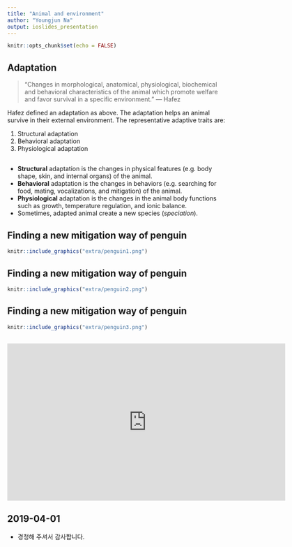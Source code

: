 ```yaml
---
title: "Animal and environment"
author: "Youngjun Na"
output: ioslides_presentation
---
```


```r
knitr::opts_chunk$set(echo = FALSE)
```


## Adaptation
> "Changes in morphological, anatomical, physiological, biochemical and behavioral characteristics of the animal which promote welfare and favor survival in a specific environment." --- Hafez  

Hafez defined an adaptation as above. The adaptation helps an animal survive in their external environment. 
The representative adaptive traits are:

  1. Structural adaptation
  2. Behavioral adaptation
  3. Physiological adaptation

## 

- **Structural** adaptation is the changes in physical features (e.g. body shape, skin, and internal organs) of the animal. 
- **Behavioral** adaptation is the changes in behaviors (e.g. searching for food, mating, vocalizations, and mitigation) of the animal. 
- **Physiological** adaptation is the changes in the animal body functions such as growth, temperature regulation, and ionic balance. 
- Sometimes, adapted animal create a new species (*speciation*).

## Finding a new mitigation way of penguin
```r
knitr::include_graphics("extra/penguin1.png")
```

## Finding a new mitigation way of penguin
```r
knitr::include_graphics("extra/penguin2.png")
```

## Finding a new mitigation way of penguin
```r
knitr::include_graphics("extra/penguin3.png")
```

##
<iframe width="638" height="360" src="https://www.youtube.com/embed/9dfWzp7rYR4" frameborder="0" allow="accelerometer; autoplay; encrypted-media; gyroscope; picture-in-picture" allowfullscreen></iframe>

## 2019-04-01
- 경청해 주셔서 감사합니다.